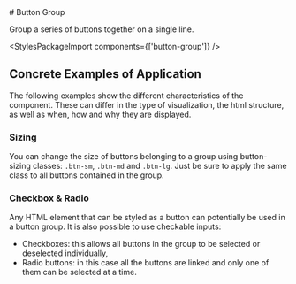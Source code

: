 
<Meta of={ButtonGroupStories} />

<div className="docs-title">
  # Button Group

  <link-design of={JSON.stringify(ButtonGroupStories)}></link-design>
</div>

<PackageTag meta={meta}/>

<div className="lead">Group a series of buttons together on a single line.</div>

<Canvas sourceState="shown" of={ButtonGroupStories.Default} />
<div className="hide-col-default">
  <Controls of={ButtonGroupStories.Default} />
</div>

<StylesPackageImport components={['button-group']} />

## Concrete Examples of Application

The following examples show the different characteristics of the component. These can differ in the type of visualization, the html structure, as well as when, how and why they are displayed.

### Sizing

You can change the size of buttons belonging to a group using button-sizing classes: `.btn-sm`, `.btn-md` and `.btn-lg`.
Just be sure to apply the same class to all buttons contained in the group.

<Canvas of={ButtonGroupStories.Sizing} />

### Checkbox & Radio

Any HTML element that can be styled as a button can potentially be used in a button group.
It is also possible to use checkable inputs:

- Checkboxes: this allows all buttons in the group to be selected or deselected individually,
- Radio buttons: in this case all the buttons are linked and only one of them can be selected at a time.

<Canvas of={ButtonGroupStories.Checks} />
